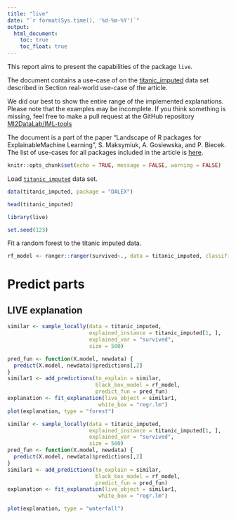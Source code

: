 ```yaml
---
title: "live"
date: "`r format(Sys.time(), '%d-%m-%Y')`"
output:
  html_document:
    toc: true
    toc_float: true
---
```



  
This report aims to present the capabilities of the package `live`. 

The document contains a use-case of on the [titanic_imputed](https://modeloriented.github.io/DALEX/reference/titanic.html) data set described in Section real-world use-case of the article.

We did our best to show the entire range of the implemented explanations. Please note that the examples may be incomplete. If you think something is missing, feel free to make a pull request at the GitHub repository [MI2DataLab/IML-tools](https://github.com/MI2DataLab/IML-tools)

The document is a part of the paper "Landscape of R packages for ExplainableMachine Learning", S. Maksymiuk, A. Gosiewska, and P. Biecek. 
The list of use-cases for all packages included in the article is [here](https://mi2datalab.github.io/IML-tools/).  

```r
knitr::opts_chunk$set(echo = TRUE, message = FALSE, warning = FALSE)
```

Load [`titanic_imputed`](https://modeloriented.github.io/DALEX/reference/titanic.html) data set.

```r
data(titanic_imputed, package = "DALEX")

head(titanic_imputed)
```


```r
library(live)

set.seed(123)
```

Fit a random forest to the titanic imputed data.

```r
rf_model <- ranger::ranger(survived~., data = titanic_imputed, classification = TRUE, probability = TRUE)
```





# Predict parts

## LIVE explanation


```r
similar <- sample_locally(data = titanic_imputed,
                          explained_instance = titanic_imputed[1, ],
                          explained_var = "survived",
                          size = 500)

pred_fun <- function(X.model, newdata) {
  predict(X.model, newdata)$predictions[,2]
}
similar1 <- add_predictions(to_explain = similar,
                            black_box_model = rf_model,
                            predict_fun = pred_fun)
explanation <- fit_explanation(live_object = similar1,
                             white_box = "regr.lm")
plot(explanation, type = "forest")
```




```r
similar <- sample_locally(data = titanic_imputed,
                          explained_instance = titanic_imputed[1, ],
                          explained_var = "survived",
                          size = 500)
pred_fun <- function(X.model, newdata) {
  predict(X.model, newdata)$predictions[,2]
}
similar1 <- add_predictions(to_explain = similar,
                            black_box_model = rf_model,
                            predict_fun = pred_fun)
explanation <- fit_explanation(live_object = similar1,
                             white_box = "regr.lm")

plot(explanation, type = "waterfall")
```


